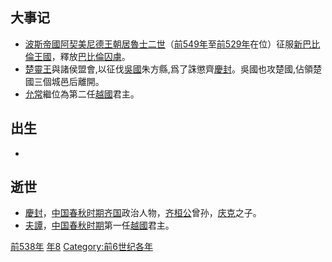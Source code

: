 {{yearTOC|-538|[[周景王|周景王]]七年 [[魯昭公|魯昭公]]四年 [[齐景公|齐景公]]十年 [[晋平公|晋平公]]二十年 [[秦景公|秦景公]]三十九年 [[宋平公|宋平公]]三十八年 [[楚灵王|楚灵王]]三年 [[卫襄公|卫襄公]]六年 [[陈哀公|陈哀公]]三十一年 [[蔡灵侯|蔡灵侯]]五年 [[曹武公|曹武公]]十七年 [[郑简公|郑简公]]二十八年 [[燕惠公|燕惠公]]七年 吴王[[馀眛|馀眛]]六年 [[杞文公|杞文公]]十二年}}
== 大事记 ==
*[[波斯帝國|波斯帝國]][[阿契美尼德王朝|阿契美尼德王朝]][[居魯士二世|居魯士二世]]（[[前549年|前549年]]至[[前529年|前529年]]在位）征服[[新巴比倫王國|新巴比倫王國]]，釋放[[巴比倫囚虜|巴比倫囚虜]]。
*[[楚靈王|楚靈王]]與諸侯盟會,以征伐[[吳國|吳國]]朱方縣,爲了誅懲齊[[慶封|慶封]]。吳國也攻楚國,佔領楚國三個城邑后離開。
*[[允常|允常]]繼位為第二任[[越國|越國]]君主。

== 出生 ==
*

== 逝世 ==
{{Wikisource year mention}}
*[[慶封|慶封]]，[[中国|中国]][[春秋时期|春秋时期]][[齐国|齐国]]政治人物，[[齐桓公|齐桓公]]曾孙，[[庆克|庆克]]之子。
*[[夫譚|夫譚]]，[[中国|中国]][[春秋时期|春秋时期]]第一任[[越國|越國]]君主。



[[Category:前538年|]]
[[Category:前530年代|年8]]
[[Category:前6世纪各年|Category:前6世纪各年]]